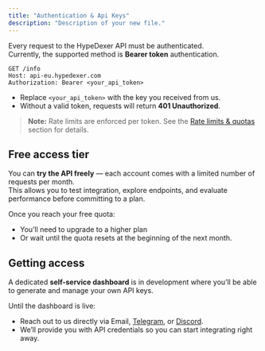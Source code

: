 ```yaml
---
title: "Authentication & Api Keys"
description: "Description of your new file."
---
```


Every request to the HypeDexer API must be authenticated.\
Currently, the supported method is **Bearer token** authentication.

```
GET /info
Host: api-eu.hypedexer.com
Authorization: Bearer <your_api_token>
```

- Replace `<your_api_token>` with the key you received from us.
- Without a valid token, requests will return **401 Unauthorized**.

> **Note:** Rate limits are enforced per token. See the [Rate limits & quotas](/guides/rate-limits-and-quotas) section for details.

## Free access tier

You can **try the API freely** — each account comes with a limited number of requests per month.\
This allows you to test integration, explore endpoints, and evaluate performance before committing to a plan.

Once you reach your free quota:

- You’ll need to upgrade to a higher plan
- Or wait until the quota resets at the beginning of the next month.

## Getting access

A dedicated **self-service dashboard** is in development where you’ll be able to generate and manage your own API keys.

Until the dashboard is live:

- Reach out to us directly via Email, [Telegram](https://t.me/hypedexer), or [Discord](https://discord.com/invite/cbKncMeZ52).
- We’ll provide you with API credentials so you can start integrating right away.
